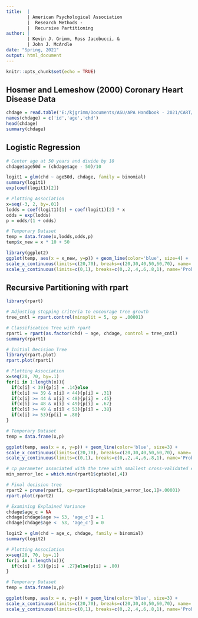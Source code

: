 ---
title:  | 
        | American Psychological Association
        |  Research Methods - 
        |  Recursive Partitioning
author: |
        | Kevin J. Grimm, Ross Jacobucci, & 
        | John J. McArdle
date: "Spring, 2021"
output: html_document
---

```{r setup, include=FALSE}
knitr::opts_chunk$set(echo = TRUE)
```

## Hosmer and Lemeshow (2000) Coronary Heart Disease Data

```{r}
chdage = read.table('E:/kjgrimm/Documents/ASU/APA Handbook - 2021/CART/Data/chdage.dat')
names(chdage) = c('id','age','chd')
head(chdage)
summary(chdage)
```

## Logistic Regression

```{r}
# Center age at 50 years and divide by 10
chdage$age50d = (chdage$age - 50)/10

logit1 = glm(chd ~ age50d, chdage, family = binomial)
summary(logit1)
exp(coef(logit1)[2])

# Plotting Association
x=seq(-3, 2, by=.01)
lodds = coef(logit1)[1] + coef(logit1)[2] * x
odds = exp(lodds)
p = odds/(1 + odds)

# Temporary Dataset
temp = data.frame(x,lodds,odds,p)
temp$x_new = x * 10 + 50

library(ggplot2)
ggplot(temp, aes(x = x_new, y=p)) + geom_line(color='blue', size=4) +
scale_x_continuous(limits=c(20,70), breaks=c(20,30,40,50,60,70), name='Age') +
scale_y_continuous(limits=c(0,1), breaks=c(0,.2,.4,.6,.8,1), name='Probability of Coronary Heart Disease')

```

## Recursive Partitioning with rpart
```{r}
library(rpart)

# Adjusting stopping criteria to encourage tree growth
tree_cntl = rpart.control(minsplit = 5, cp = .00001)

# Classification Tree with rpart
rpart1 = rpart(as.factor(chd) ~ age, chdage, control = tree_cntl)
summary(rpart1)

# Initial Decision Tree
library(rpart.plot)
rpart.plot(rpart1)

# Plotting Association
x=seq(20, 70, by=.1)
for(i in 1:length(x)){
  if(x[i] < 39){p[i] = .14}else
  if(x[i] >= 39 & x[i] < 44){p[i] = .31}
  if(x[i] >= 44 & x[i] < 48){p[i] = .45}
  if(x[i] >= 48 & x[i] < 49){p[i] = .67}
  if(x[i] >= 49 & x[i] < 53){p[i] = .38}
  if(x[i] >= 53){p[i] = .80}
}

# Temporary Dataset
temp = data.frame(x,p)

ggplot(temp, aes(x = x, y=p)) + geom_line(color='blue', size=3) +
scale_x_continuous(limits=c(20,70), breaks=c(20,30,40,50,60,70), name='Age') +
scale_y_continuous(limits=c(0,1), breaks=c(0,.2,.4,.6,.8,1), name='Probability of Coronary Heart Disease')

# cp parameter associated with the tree with smallest cross-validated error
min_xerror_loc = which.min(rpart1$cptable[,4])

# Final decision tree
rpart2 = prune(rpart1, cp=rpart1$cptable[min_xerror_loc,1]+.00001)
rpart.plot(rpart2)

# Examining Explained Variance
chdage$age_c = NA
chdage[chdage$age >= 53, 'age_c'] = 1
chdage[chdage$age <  53, 'age_c'] = 0

logit2 = glm(chd ~ age_c, chdage, family = binomial)
summary(logit2)

# Plotting Association
x=seq(20, 70, by=.1)
for(i in 1:length(x)){
  if(x[i] < 53){p[i] = .27}else(p[i] = .80)
}

# Temporary Dataset
temp = data.frame(x,p)

ggplot(temp, aes(x = x, y=p)) + geom_line(color='blue', size=3) +
scale_x_continuous(limits=c(20,70), breaks=c(20,30,40,50,60,70), name='Age') +
scale_y_continuous(limits=c(0,1), breaks=c(0,.2,.4,.6,.8,1), name='Probability of Coronary Heart Disease')
```



